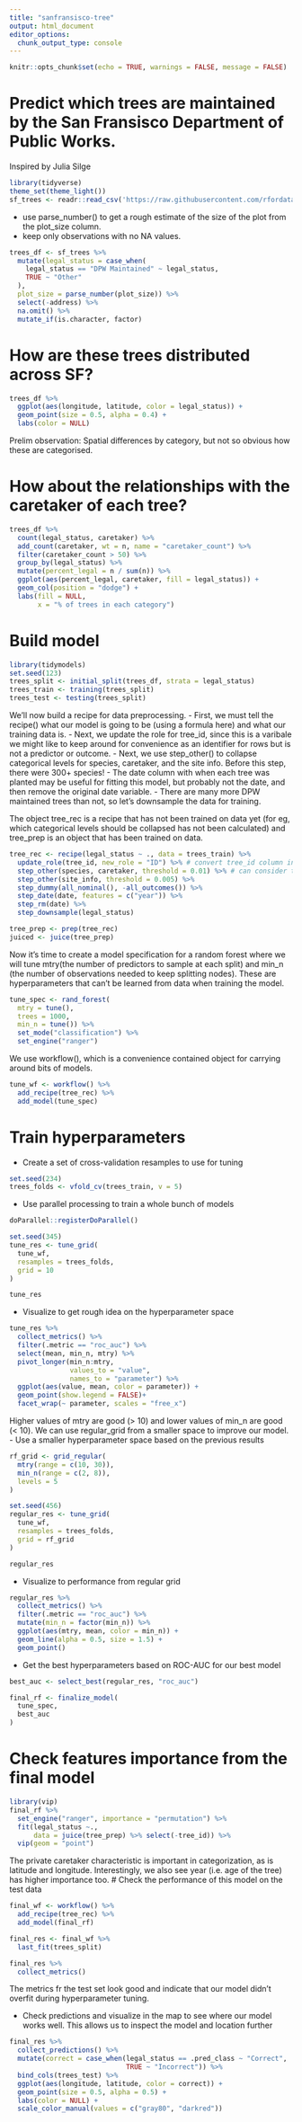 ```yaml
---
title: "sanfransisco-tree"
output: html_document
editor_options: 
  chunk_output_type: console
---
```


```r
knitr::opts_chunk$set(echo = TRUE, warnings = FALSE, message = FALSE)
```

# Predict which trees are maintained by the San Fransisco Department of Public Works. 
Inspired by Julia Silge

```r
library(tidyverse)
theme_set(theme_light())
sf_trees <- readr::read_csv('https://raw.githubusercontent.com/rfordatascience/tidytuesday/master/data/2020/2020-01-28/sf_trees.csv')

```

- use parse_number() to get a rough estimate of the size of the plot from the plot_size column.
- keep only observations with no NA values.
```r
trees_df <- sf_trees %>% 
  mutate(legal_status = case_when(
    legal_status == "DPW Maintained" ~ legal_status,
    TRUE ~ "Other"
  ),
  plot_size = parse_number(plot_size)) %>% 
  select(-address) %>% 
  na.omit() %>% 
  mutate_if(is.character, factor)
```

# How are these trees distributed across SF?
```r
trees_df %>% 
  ggplot(aes(longitude, latitude, color = legal_status)) + 
  geom_point(size = 0.5, alpha = 0.4) + 
  labs(color = NULL)
```
Prelim observation: Spatial differences by category, but not so obvious how these are categorised.

# How about the relationships with the caretaker of each tree?
```r
trees_df %>% 
  count(legal_status, caretaker) %>% 
  add_count(caretaker, wt = n, name = "caretaker_count") %>% 
  filter(caretaker_count > 50) %>% 
  group_by(legal_status) %>% 
  mutate(percent_legal = n / sum(n)) %>% 
  ggplot(aes(percent_legal, caretaker, fill = legal_status)) + 
  geom_col(position = "dodge") +
  labs(fill = NULL,
       x = "% of trees in each category")
```

# Build model
```r
library(tidymodels)
set.seed(123)
trees_split <- initial_split(trees_df, strata = legal_status)
trees_train <- training(trees_split)
trees_test <- testing(trees_split)
```
We'll now build a recipe for data preprocessing.
- First, we must tell the recipe() what our model is going to be (using a formula here) and what our training data is.
- Next, we update the role for tree_id, since this is a varibale we might like to keep around for convenience as an identifier for rows but is not a predictor or outcome.
- Next, we use step_other() to collapse categorical levels for species, caretaker, and the site info. Before this step, there were 300+ species!
- The date column with when each tree was planted may be useful for fitting this model, but probably not the date, and then remove the original date variable.
- There are many more DPW maintained trees than not, so let's downsample the data for training.

The object tree_rec is a recipe that has not been trained on data yet (for eg, which categorical levels should be collapsed has not been calculated) and tree_prep is an object that has been trained on data.

```r
tree_rec <- recipe(legal_status ~ ., data = trees_train) %>% 
  update_role(tree_id, new_role = "ID") %>% # convert tree_id column into just ID and won't be included in the model
  step_other(species, caretaker, threshold = 0.01) %>% # can consider tuning threshold for step_other
  step_other(site_info, threshold = 0.005) %>% 
  step_dummy(all_nominal(), -all_outcomes()) %>% 
  step_date(date, features = c("year")) %>% 
  step_rm(date) %>%
  step_downsample(legal_status)

tree_prep <- prep(tree_rec)
juiced <- juice(tree_prep)
```
Now it's time to create a model specification for a random forest where we will tune mtry(the number of predictors to sample at each split) and min_n (the number of observations needed to keep splitting nodes). These are hyperparameters that can't be learned from data when training the model.

```r
tune_spec <- rand_forest(
  mtry = tune(),
  trees = 1000,
  min_n = tune()) %>% 
  set_mode("classification") %>% 
  set_engine("ranger")
```

We use workflow(), which is a convenience contained object for carrying around bits of models.
```r
tune_wf <- workflow() %>% 
  add_recipe(tree_rec) %>% 
  add_model(tune_spec)
```

# Train hyperparameters
- Create a set of cross-validation resamples to use for tuning

```r
set.seed(234)
trees_folds <- vfold_cv(trees_train, v = 5)
```

- Use parallel processing to train a whole bunch of models

```r
doParallel::registerDoParallel()

set.seed(345)
tune_res <- tune_grid(
  tune_wf,
  resamples = trees_folds,
  grid = 10
)

tune_res
```
- Visualize to get rough idea on the hyperparameter space
```r
tune_res %>% 
  collect_metrics() %>%
  filter(.metric == "roc_auc") %>% 
  select(mean, min_n, mtry) %>%
  pivot_longer(min_n:mtry,
               values_to = "value",
               names_to = "parameter") %>% 
  ggplot(aes(value, mean, color = parameter)) +
  geom_point(show.legend = FALSE)+
  facet_wrap(~ parameter, scales = "free_x")
```
Higher values of mtry are good (> 10) and lower values of min_n are good (< 10). We can use regular_grid from a smaller space to improve our model.
- Use a smaller hyperparameter space based on the previous results
```r
rf_grid <- grid_regular(
  mtry(range = c(10, 30)),
  min_n(range = c(2, 8)),
  levels = 5
)

set.seed(456)
regular_res <- tune_grid(
  tune_wf,
  resamples = trees_folds,
  grid = rf_grid
)

regular_res
```
- Visualize to performance from regular grid
```r
regular_res %>% 
  collect_metrics() %>% 
  filter(.metric == "roc_auc") %>%
  mutate(min_n = factor(min_n)) %>% 
  ggplot(aes(mtry, mean, color = min_n)) +
  geom_line(alpha = 0.5, size = 1.5) + 
  geom_point()
```

- Get the best hyperparameters based on ROC-AUC for our best model
```r
best_auc <- select_best(regular_res, "roc_auc")

final_rf <- finalize_model(
  tune_spec,
  best_auc
)
```

# Check features importance from the final model
```r
library(vip)
final_rf %>% 
  set_engine("ranger", importance = "permutation") %>% 
  fit(legal_status ~.,
      data = juice(tree_prep) %>% select(-tree_id)) %>% 
  vip(geom = "point")
```
The private caretaker characteristic is important in categorization, as is latitude and longitude. Interestingly, we also see year (i.e. age of the tree) has higher importance too.
# Check the performance of this model on the test data
```r
final_wf <- workflow() %>% 
  add_recipe(tree_rec) %>% 
  add_model(final_rf)

final_res <- final_wf %>% 
  last_fit(trees_split)

final_res %>% 
  collect_metrics()
```
The metrics fr the test set look good and indicate that our model didn't overfit during hyperparameter tuning.

- Check predictions and visualize in the map to see where our model works well. This allows us to inspect the model and location further
```r
final_res %>% 
  collect_predictions() %>% 
  mutate(correct = case_when(legal_status == .pred_class ~ "Correct",
                             TRUE ~ "Incorrect")) %>% 
  bind_cols(trees_test) %>%
  ggplot(aes(longitude, latitude, color = correct)) + 
  geom_point(size = 0.5, alpha = 0.5) + 
  labs(color = NULL) + 
  scale_color_manual(values = c("gray80", "darkred"))
```

